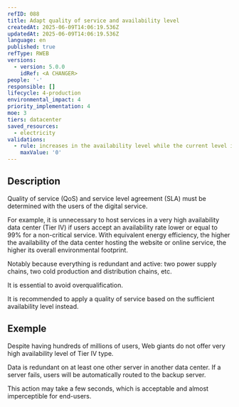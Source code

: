 ```yaml
---
refID: 088
title: Adapt quality of service and availability level
createdAt: 2025-06-09T14:06:19.536Z
updatedAt: 2025-06-09T14:06:19.536Z
language: en
published: true
refType: RWEB
versions:
  - version: 5.0.0
    idRef: <A CHANGER>
people: '-'
responsible: []
lifecycle: 4-production
environmental_impact: 4
priority_implementation: 4
moe: 3
tiers: datacenter
saved_resources:
  - electricity
validations:
  - rule: increases in the availability level while the current level is sufficient
    maxValue: '0'
---
```


## Description

Quality of service (QoS) and service level agreement (SLA) must be determined with the users of the digital service.

For example, it is unnecessary to host services in a very high availability data center (Tier IV) if users accept an availability rate lower or equal to 99% for a non-critical service. With equivalent energy efficiency, the higher the availability of the data center hosting the website or online service, the higher its overall environmental footprint. 

Notably because everything is redundant and active: two power supply chains, two cold production and distribution chains, etc.

It is essential to avoid overqualification.

It is recommended to apply a quality of service based on the sufficient availability level instead.

## Exemple

Despite having hundreds of millions of users, Web giants do not offer very high availability level of Tier IV type. 

Data is redundant on at least one other server in another data center. If a server fails, users will be automatically routed to the backup server. 

This action may take a few seconds, which is acceptable and almost imperceptible for end-users.
